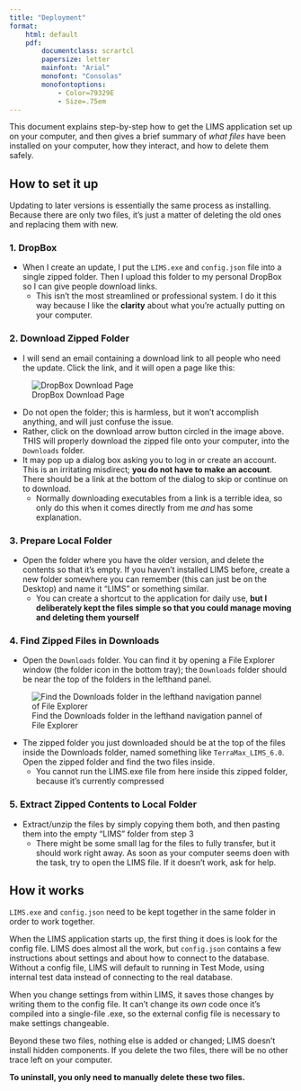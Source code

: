 ```yaml
---
title: "Deployment"
format:
    html: default
    pdf:
        documentclass: scrartcl
        papersize: letter
        mainfont: "Arial"
        monofont: "Consolas"
        monofontoptions: 
            - Color=79329E
            - Size=.75em
---
```


<!-- quarto render pages\user-resources\deployment.qmd -->

This document explains step-by-step how to get the LIMS application set up on your computer, and then gives a brief summary of *what files* have been installed on your computer, how they interact, and how to delete them safely.

## How to set it up

Updating to later versions is essentially the same process as installing.  Because there are only two files, it's just a matter of deleting the old ones and replacing them with new.

### 1. DropBox
+ When I create an update, I put the `LIMS.exe` and `config.json` file into a single zipped folder.  Then I upload this folder to my personal DropBox so I can give people download links.  
    - This isn't the most streamlined or professional system.  I do it this way because I like the **clarity** about what you're actually putting on your computer.

### 2. Download Zipped Folder
+ I will send an email containing a download link to all people who need the update.  Click the link, and it will open a page like this: 

![DropBox Download Page](../../images/dropbox_download.jpg)

+ Do not open the folder; this is harmless, but it won't accomplish anything, and will just confuse the issue.
+ Rather, click on the download arrow button circled in the image above.  THIS will properly download the zipped file onto your computer, into the `Downloads` folder.
+ It may pop up a dialog box asking you to log in or create an account.  This is an irritating misdirect; **you do not have to make an account**.  There should be a link at the bottom of the dialog to skip or continue on to download. 
    - Normally downloading executables from a link is a terrible idea, so only do this when it comes directly from me *and* has some explanation.

### 3. Prepare Local Folder
+ Open the folder where you have the older version, and delete the contents so that it's empty.  If you haven't installed LIMS before, create a new folder somewhere you can remember (this can just be on the Desktop) and name it "LIMS" or something similar.
    - You can create a shortcut to the application for daily use, **but I deliberately kept the files simple so that you could manage moving and deleting them yourself** 

### 4. Find Zipped Files in Downloads
+ Open the `Downloads` folder.  You can find it by opening a File Explorer window (the folder icon in the bottom tray); the `Downloads` folder should be near the top of the folders in the lefthand panel.

![Find the Downloads folder in the lefthand navigation pannel of File Explorer](../../images/downloads_folder.jpg)

+ The zipped folder you just downloaded should be at the top of the files inside the Downloads folder, named something like `TerraMax_LIMS_6.0`.  Open the zipped folder and find the two files inside.
    - You cannot run the LIMS.exe file from here inside this zipped folder, because it's currently compressed

### 5. Extract Zipped Contents to Local Folder
+ Extract/unzip the files by simply copying them both, and then pasting them into the empty "LIMS" folder from step 3
    - There might be some small lag for the files to fully transfer, but it should work right away.  As soon as your computer seems doen with the task, try to open the LIMS file.  If it doesn't work, ask for help.

## How it works

`LIMS.exe` and `config.json` need to be kept together in the same folder in order to work together. 

When the LIMS application starts up, the first thing it does is look for the config file.  LIMS does almost all the work, but `config.json` contains a few instructions about settings and about how to connect to the database.  Without a config file, LIMS will default to running in Test Mode, using internal test data instead of connecting to the real database.

When you change settings from within LIMS, it saves those changes by writing them to the config file.  It can't change its *own* code once it's compiled into a single-file .exe, so the external config file is necessary to make settings changeable.

Beyond these two files, nothing else is added or changed;  LIMS doesn't install hidden components.  If you delete the two files, there will be no other trace left on your computer.

**To uninstall, you only need to manually delete these two files.**
